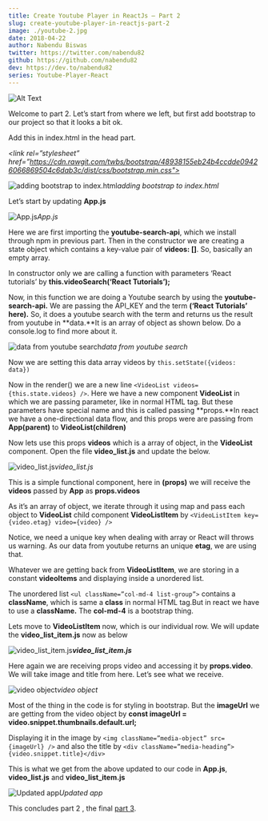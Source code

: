 ```yaml
---
title: Create Youtube Player in ReactJs — Part 2
slug: create-youtube-player-in-reactjs-part-2
image: ./youtube-2.jpg
date: 2018-04-22
author: Nabendu Biswas
twitter: https://twitter.com/nabendu82
github: https://github.com/nabendu82
dev: https://dev.to/nabendu82
series: Youtube-Player-React
---
```

![Alt Text](https://thepracticaldev.s3.amazonaws.com/i/4yv61onivcqw1o26d6jl.jpeg)

Welcome to part 2. Let’s start from where we left, but first add bootstrap to our project so that it looks a bit ok.

Add this in index.html in the head part.

*<link rel=”stylesheet” href=”https://cdn.rawgit.com/twbs/bootstrap/48938155eb24b4ccdde09426066869504c6dab3c/dist/css/bootstrap.min.css">*

![adding bootstrap to index.html](https://cdn-images-1.medium.com/max/2142/1*zhflCrYaDUPQ00IBqusoCA.png)*adding bootstrap to index.html*

Let’s start by updating **App.js**

![App.js](https://cdn-images-1.medium.com/max/2000/1*fTTVk9I9KLLP-lsIdREftQ.png)*App.js*

Here we are first importing the **youtube-search-api**, which we install through npm in previous part. Then in the constructor we are creating a state object which contains a key-value pair of **videos: []**. So, basically an empty array.

In constructor only we are calling a function with parameters ‘React tutorials’ by **this.videoSearch(‘React Tutorials’);**

Now, in this function we are doing a Youtube search by using the **youtube-search-api.** We are passing the API_KEY and the term **(‘React Tutorials’ here).** So, it does a youtube search with the term and returns us the result from youtube in **data.**It is an array of object as shown below. Do a console.log to find more about it.

![data from youtube search](https://cdn-images-1.medium.com/max/2226/1*hA4sdMty7hR1mH10d2xDvA.png)*data from youtube search*

Now we are setting this data array videos by `this.setState({videos: data})`

Now in the render() we are a new line `<VideoList videos={this.state.videos} />`. Here we have a new component **VideoList** in which we are passing parameter, like in normal HTML tag. But these parameters have special name and this is called passing **props.**In react we have a one-directional data flow, and this props were are passing from **App(parent)** to **VideoList(children)**

Now lets use this props **videos** which is a array of object, in the **VideoList** component. Open the file **video_list.js** and update the below.

![video_list.js](https://cdn-images-1.medium.com/max/2000/1*nT_x9WiOKJEpcV6EgDzLVg.png)*video_list.js*

This is a simple functional component, here in **(props)** we will receive the **videos** passed by **App** as **props.videos**

As it’s an array of object, we iterate through it using map and pass each object to **VideoList** child component **VideoListItem** by `<VideoListItem key={video.etag} video={video} />`

Notice, we need a unique key when dealing with array or React will throws us warning. As our data from youtube returns an unique **etag**, we are using that.

Whatever we are getting back from **VideoListItem**, we are storing in a constant **videoItems** and displaying inside a unordered list.

The unordered list `<ul className=”col-md-4 list-group”>` contains a **className**, which is same a **class** in normal HTML tag.But in react we have to use a **className.** The **col-md-4** is a bootstrap thing.

Lets move to **VideoListItem** now, which is our individual row. We will update the **video_list_item.js** now as below

![**video_list_item.js**](https://cdn-images-1.medium.com/max/2000/1*ybq_pj6k5hOpCsVoOlVqJA.png)***video_list_item.js***

Here again we are receiving props video and accessing it by **props.video**. We will take image and title from here. Let’s see what we receive.

![video object](https://cdn-images-1.medium.com/max/3610/1*nI7B8d846ElzdUHiUfwv4Q.png)*video object*

Most of the thing in the code is for styling in bootstrap. But the **imageUrl** we are getting from the video object by **const imageUrl = video.snippet.thumbnails.default.url;**

Displaying it in the image by `<img className=”media-object” src={imageUrl} />` and also the title by `<div className=”media-heading”>{video.snippet.title}</div>`

This is what we get from the above updated to our code in **App.js**, **video_list.js** and **video_list_item.js**

![Updated app](https://cdn-images-1.medium.com/max/2000/1*n_DsVgewdINOJS60eCbJqw.png)*Updated app*


This concludes part 2 , the final [part 3](https://dev.to/nabendu82/create-youtube-player-in-reactjs-part-3-636).
